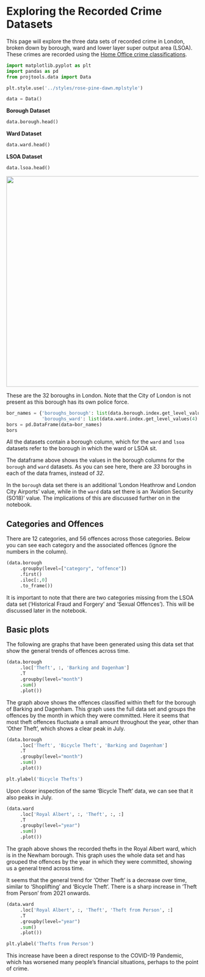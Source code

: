 # Exploring the Recorded Crime Datasets
This page will explore the three data sets of recorded crime in London, broken down by borough, ward and lower layer super output area (LSOA). These crimes are recorded using the [Home Office crime classifications](https://www.met.police.uk/sd/stats-and-data/met/crime-type-definitions/).

```python
import matplotlib.pyplot as plt
import pandas as pd
from projtools.data import Data

plt.style.use('../styles/rose-pine-dawn.mplstyle')

data = Data()
```

__Borough Dataset__

```python
data.borough.head()
```

__Ward Dataset__

```python
data.ward.head()
```

__LSOA Dataset__

```python
data.lsoa.head()
```

<img src="../assets/london-borough-map.pjpeg" width=550 height=550>

These are the 32 boroughs in London. Note that the City of London is not present as this borough has its own police force.

```python
bor_names = {'boroughs_borough': list(data.borough.index.get_level_values(2).unique().sort_values()),
             'boroughs_ward': list(data.ward.index.get_level_values(4).unique().sort_values())}
bors = pd.DataFrame(data=bor_names)
bors
```

All the datasets contain a borough column, which for the `ward` and `lsoa` datasets refer to the borough in which the ward or LSOA sit.

The dataframe above shows the values in the borough columns for the `borough` and `ward` datasets. As you can see here, there are *33* boroughs in each of the data frames, instead of _32_.

In the `borough` data set there is an additional 'London Heathrow and London City Airports' value, while in the `ward` data set there is an 'Aviation Security (SO18)' value. The implications of this are discussed further on in the notebook.


## Categories and Offences
There are 12 categories, and 56 offences across those categories. Below you can see each category and the associated offences (ignore the numbers in the column).

```python
(data.borough
     .groupby(level=["category", "offence"])
     .first()
     .iloc[:,0]
     .to_frame())
```

It is important to note that there are two categories missing from the LSOA data set ('Historical Fraud and Forgery' and 'Sexual Offences'). This will be discussed later in the notebook.


## Basic plots
The following are graphs that have been generated using this data set that show the general trends of offences across time.

```python
(data.borough
     .loc['Theft', :, 'Barking and Dagenham']
     .T
     .groupby(level="month")
     .sum()
     .plot())
```

The graph above shows the offences classified within theft for the borough of Barking and Dagenham. This graph uses the full data set and groups the offences by the month in which they were committed. Here it seems that most theft offences fluctuate a small amount throughout the year, other than 'Other Theft', which shows a clear peak in July.

```python
(data.borough
     .loc['Theft', 'Bicycle Theft', 'Barking and Dagenham']
     .T
     .groupby(level="month")
     .sum()
     .plot())

plt.ylabel('Bicycle Thefts')
```

Upon closer inspection of the same 'Bicycle Theft' data, we can see that it also peaks in July.

```python
(data.ward
     .loc['Royal Albert', :, 'Theft', :, :]
     .T
     .groupby(level="year")
     .sum()
     .plot())
```

The graph above shows the recorded thefts in the Royal Albert ward, which is in the Newham borough. This graph uses the whole data set and has grouped the offences by the year in which they were committed, showing us a general trend across time.

It seems that the general trend for 'Other Theft' is a decrease over time, similar to 'Shoplifting' and 'Bicycle Theft'. There is a sharp increase in 'Theft from Person' from 2021 onwards.

```python
(data.ward
     .loc['Royal Albert', :, 'Theft', 'Theft from Person', :]
     .T
     .groupby(level="year")
     .sum()
     .plot())

plt.ylabel('Thefts from Person')
```

This increase have been a direct response to the COVID-19 Pandemic, which has worsened many people's financial situations, perhaps to the point of crime.
